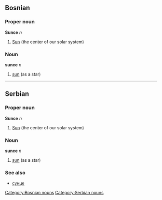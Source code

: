 ==Bosnian==
===Proper noun===
'''Sunce''' ''n''
#[[Sun]] (the center of our solar system)
===Noun===
'''sunce''' ''n''
#[[sun]] (as a star)
[[Category:Bosnian nouns]]

----

==Serbian==
===Proper noun===
'''Sunce''' ''n''
#[[Sun]] (the center of our solar system)
===Noun===
'''sunce''' ''n''
#[[sun]] (as a star)
===See also===
*[[сунце]]
[[Category:Serbian nouns]]
